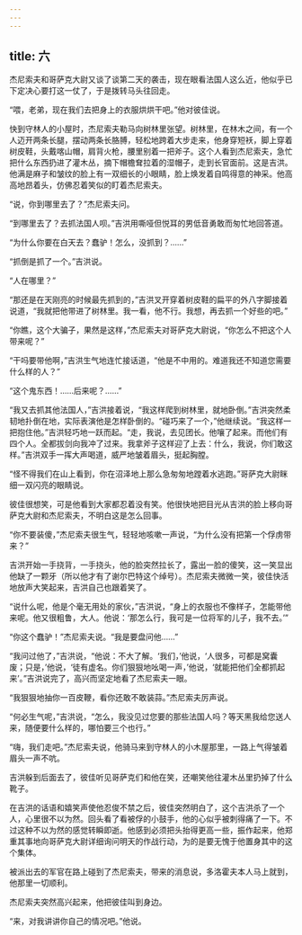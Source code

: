 ```yaml
---
---
---
```

title: 六
---



杰尼索夫和哥萨克大尉又谈了谈第二天的袭击，现在眼看法国人这么近，他似乎已下定决心要打这一仗了，于是拨转马头往回走。

“喂，老弟，现在我们去把身上的衣服烘烘干吧。”他对彼佳说。

快到守林人的小屋时，杰尼索夫勒马向树林里张望。树林里，在林木之间，有一个人迈开两条长腿，摆动两条长胳膊，轻松地跨着大步走来，他身穿短袄，脚上穿着树皮鞋，头戴喀山帽，肩背火枪，腰里别着一把斧子。这个人看到杰尼索夫，急忙把什么东西扔进了灌木丛，摘下帽檐耷拉着的湿帽子，走到长官面前。这是吉洪。他满是麻子和皱纹的脸上有一双细长的小眼睛，脸上焕发着自鸣得意的神采。他高高地昂着头，仿佛忍着笑似的盯着杰尼索夫。

“说，你到哪里去了？”杰尼索夫问。

“到哪里去了？去抓法国人呗。”吉洪用嘶哑但悦耳的男低音勇敢而匆忙地回答道。

“为什么你要在白天去？蠢驴！怎么，没抓到？……”

“抓倒是抓了一个。”吉洪说。

“人在哪里？”

“那还是在天刚亮的时候最先抓到的，”吉洪叉开穿着树皮鞋的扁平的外八字脚接着说道，“我就把他带进了树林里。我一看，他不行。我想，再去抓一个好些的吧。”

“你瞧，这个大骗子，果然是这样，”杰尼索夫对哥萨克大尉说，“你怎么不把这个人带来呢？”

“干吗要带他啊，”吉洪生气地连忙接话道，“他是不中用的。难道我还不知道您需要什么样的人？”

“这个鬼东西！……后来呢？……”

“我又去抓其他法国人，”吉洪接着说，“我这样爬到树林里，就地卧倒。”吉洪突然柔韧地扑倒在地，实际表演他是怎样卧倒的。“碰巧来了一个，”他继续说。“我这样一把抱住他。”吉洪轻巧地一跃而起。“走，我说，去见团长。他嚷了起来。而他们有四个人。全都拔剑向我冲了过来。我拿斧子这样迎了上去：什么，我说，你们敢这样。”吉洪双手一挥大声喝道，威严地皱着眉头，挺起胸膛。

“怪不得我们在山上看到，你在沼泽地上那么急匆匆地蹚着水逃跑。”哥萨克大尉眯细一双闪亮的眼睛说。

彼佳很想笑，可是他看到大家都忍着没有笑。他很快地把目光从吉洪的脸上移向哥萨克大尉和杰尼索夫，不明白这是怎么回事。

“你不要装傻，”杰尼索夫很生气，轻轻地咳嗽一声说，“为什么没有把第一个俘虏带来？”

吉洪开始一手挠背，一手挠头，他的脸突然拉长了，露出一脸的傻笑，这一笑显出他缺了一颗牙（所以他才有了谢尔巴特这个绰号）。杰尼索夫微微一笑，彼佳快活地放声大笑起来，吉洪自己也跟着笑了。

“说什么呢，他是个毫无用处的家伙，”吉洪说，“身上的衣服也不像样子，怎能带他来呢。他又很粗鲁，大人。他说：‘那怎么行，我可是一位将军的儿子，我不去。’”

“你这个蠢驴！”杰尼索夫说。“我是要盘问他……”

“我问过他了，”吉洪说，“他说：不大了解。‘我们，’他说，‘人很多，可都是窝囊废；只是，’他说，‘徒有虚名。你们狠狠地吆喝一声，’他说，‘就能把他们全都抓起来’。”吉洪说完了，高兴而坚定地看了杰尼索夫一眼。

“我狠狠地抽你一百皮鞭，看你还敢不敢装蒜。”杰尼索夫厉声说。

“何必生气呢，”吉洪说，“怎么，我没见过您要的那些法国人吗？等天黑我给您送人来，随便要什么样的，哪怕要三个也行。”

“嗨，我们走吧。”杰尼索夫说，他骑马来到守林人的小木屋那里，一路上气得皱着眉头一声不吭。

吉洪躲到后面去了，彼佳听见哥萨克们和他在笑，还嘲笑他往灌木丛里扔掉了什么靴子。

在吉洪的话语和嬉笑声使他忍俊不禁之后，彼佳突然明白了，这个吉洪杀了一个人，心里很不以为然。回头看了看被俘的小鼓手，他的心似乎被刺得痛了一下。不过这种不以为然的感觉转瞬即逝。他感到必须把头抬得更高一些，振作起来，他郑重其事地向哥萨克大尉详细询问明天的作战行动，为的是要无愧于他置身其中的这个集体。

被派出去的军官在路上碰到了杰尼索夫，带来的消息说，多洛霍夫本人马上就到，他那里一切顺利。

杰尼索夫突然高兴起来，他把彼佳叫到身边。

“来，对我讲讲你自己的情况吧。”他说。